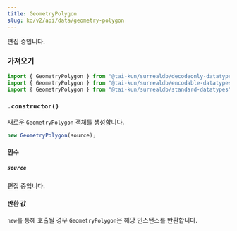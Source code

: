 ```yaml
---
title: GeometryPolygon
slug: ko/v2/api/data/geometry-polygon
---
```



편집 중입니다.

### 가져오기

```ts
import { GeometryPolygon } from "@tai-kun/surrealdb/decodeonly-datatypes";
import { GeometryPolygon } from "@tai-kun/surrealdb/encodable-datatypes";
import { GeometryPolygon } from "@tai-kun/surrealdb/standard-datatypes";
```

### `.constructor()`

새로운 `GeometryPolygon` 객체를 생성합니다.

```ts
new GeometryPolygon(source);
```

#### 인수

##### `source`

편집 중입니다.

#### 반환 값

`new`를 통해 호출될 경우 `GeometryPolygon`은 해당 인스턴스를 반환합니다.

